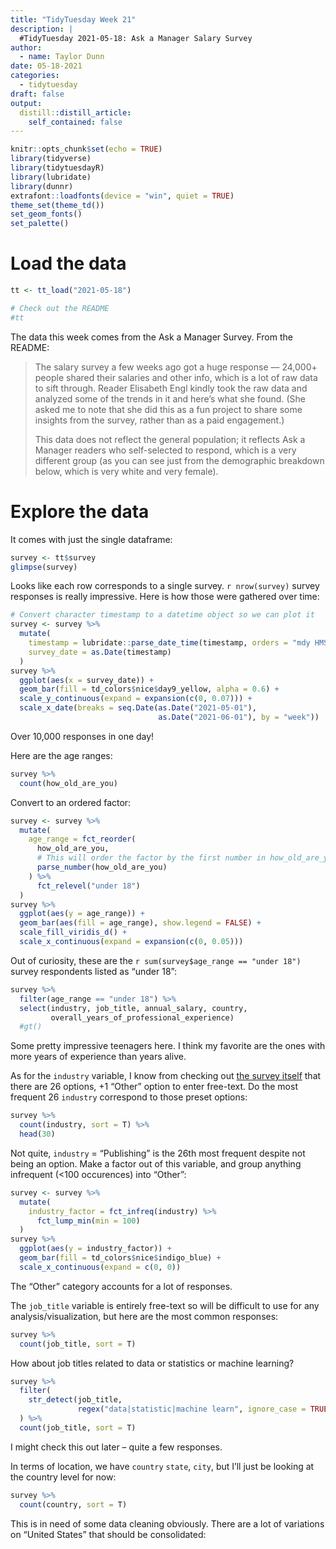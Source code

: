 ```yaml
---
title: "TidyTuesday Week 21"
description: |
  #TidyTuesday 2021-05-18: Ask a Manager Salary Survey
author:
  - name: Taylor Dunn
date: 05-18-2021
categories:
  - tidytuesday
draft: false
output:
  distill::distill_article:
    self_contained: false
---
```


```r
knitr::opts_chunk$set(echo = TRUE)
library(tidyverse)
library(tidytuesdayR)
library(lubridate)
library(dunnr)
extrafont::loadfonts(device = "win", quiet = TRUE)
theme_set(theme_td())
set_geom_fonts()
set_palette()
```

# Load the data

```r
tt <- tt_load("2021-05-18")
```

```r
# Check out the README
#tt
```

The data this week comes from the Ask a Manager Survey. From the README:

>The salary survey a few weeks ago got a huge response — 24,000+ people shared their salaries and other info, which is a lot of raw data to sift through. Reader Elisabeth Engl kindly took the raw data and analyzed some of the trends in it and here’s what she found. (She asked me to note that she did this as a fun project to share some insights from the survey, rather than as a paid engagement.)
>
>This data does not reflect the general population; it reflects Ask a Manager readers who self-selected to respond, which is a very different group (as you can see just from the demographic breakdown below, which is very white and very female).

# Explore the data

It comes with just the single dataframe:

```r
survey <- tt$survey
glimpse(survey)
```

Looks like each row corresponds to a single survey.
`r nrow(survey)` survey responses is really impressive.
Here is how those were gathered over time:

```r
# Convert character timestamp to a datetime object so we can plot it
survey <- survey %>%
  mutate(
    timestamp = lubridate::parse_date_time(timestamp, orders = "mdy HMS"),
    survey_date = as.Date(timestamp)
  )
survey %>%
  ggplot(aes(x = survey_date)) +
  geom_bar(fill = td_colors$nice$day9_yellow, alpha = 0.6) +
  scale_y_continuous(expand = expansion(c(0, 0.07))) +
  scale_x_date(breaks = seq.Date(as.Date("2021-05-01"),
                                 as.Date("2021-06-01"), by = "week"))
```

Over 10,000 responses in one day!

Here are the age ranges:

```r
survey %>%
  count(how_old_are_you)
```

Convert to an ordered factor:

```r
survey <- survey %>%
  mutate(
    age_range = fct_reorder(
      how_old_are_you,
      # This will order the factor by the first number in how_old_are_you
      parse_number(how_old_are_you)
    ) %>%
      fct_relevel("under 18")
  )
survey %>%
  ggplot(aes(y = age_range)) +
  geom_bar(aes(fill = age_range), show.legend = FALSE) +
  scale_fill_viridis_d() +
  scale_x_continuous(expand = expansion(c(0, 0.05)))
```

Out of curiosity, these are the `r sum(survey$age_range == "under 18")` survey respondents listed as "under 18":

```r
survey %>%
  filter(age_range == "under 18") %>%
  select(industry, job_title, annual_salary, country,
         overall_years_of_professional_experience)
  #gt()
```

Some pretty impressive teenagers here.
I think my favorite are the ones with more years of experience than years alive.

As for the `industry` variable, I know from checking out [the survey itself](https://www.askamanager.org/2021/04/how-much-money-do-you-make-4.html) that there are 26 options, +1 "Other" option to enter free-text.
Do the most frequent 26 `industry` correspond to those preset options:

```r
survey %>%
  count(industry, sort = T) %>%
  head(30)
```
Not quite, `industry` = "Publishing" is the 26th most frequent despite not being an option.
Make a factor out of this variable, and group anything infrequent (<100 occurences) into "Other":

```r
survey <- survey %>%
  mutate(
    industry_factor = fct_infreq(industry) %>%
      fct_lump_min(min = 100)
  )
survey %>%
  ggplot(aes(y = industry_factor)) +
  geom_bar(fill = td_colors$nice$indigo_blue) +
  scale_x_continuous(expand = c(0, 0))
```

The "Other" category accounts for a lot of responses.

The `job_title` variable is entirely free-text so will be difficult to use for any analysis/visualization, but here are the most common responses:

```r
survey %>%
  count(job_title, sort = T)
```

How about job titles related to data or statistics or machine learning?

```r
survey %>%
  filter(
    str_detect(job_title,
               regex("data|statistic|machine learn", ignore_case = TRUE))
  ) %>%
  count(job_title, sort = T)
```

I might check this out later -- quite a few responses.

In terms of location, we have `country` `state`, `city`, but I'll just be looking at the country level for now:

```r
survey %>%
  count(country, sort = T)
```

This is in need of some data cleaning obviously.
There are a lot of variations on "United States" that should be consolidated:
